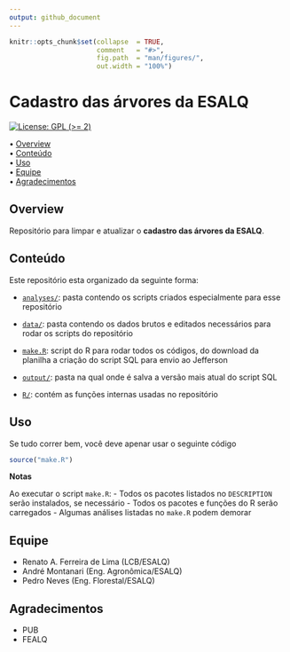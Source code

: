 ```yaml
---
output: github_document
---
```


<!-- README.md is generated from README.Rmd. Please edit that file -->


```r
knitr::opts_chunk$set(collapse  = TRUE,
                      comment   = "#>",
                      fig.path  = "man/figures/",
                      out.width = "100%")
```



<!-- cadastro_ESALQ <img src="man/figures/compendium-sticker.png" align="right" style="float:right; height:120px;"/> -->
Cadastro das árvores da ESALQ
=========================================================

<!-- badges: start -->
[![License: GPL (>= 2)](https://img.shields.io/badge/License-GPL%20%28%3E%3D%202%29-blue.svg)](https://choosealicense.com/licenses/gpl-2.0/)
<!-- badges: end -->



<p align="left">
  • <a href="#overview">Overview</a><br>
  • <a href="#conteúdo">Conteúdo</a><br>
  • <a href="#uso">Uso</a><br>
  • <a href="#equipe">Equipe</a><br>
  • <a href="#agradecimentos">Agradecimentos</a><br>
</p>



## Overview

Repositório para limpar e atualizar o **cadastro das árvores da ESALQ**.


## Conteúdo

Este repositório esta organizado da seguinte forma:

- [`analyses/`](https://github.com/LimaRAF/cadastro_ESALQ/tree/master/analyses):
pasta contendo os scripts criados especialmente para esse repositório

- [`data/`](https://github.com/LimaRAF/cadastro_ESALQ/tree/master/data):
pasta contendo os dados brutos e editados necessários para rodar os scripts do repositório

- [`make.R`](https://github.com/LimaRAF/cadastro_ESALQ/tree/master/make.R):
script do R para rodar todos os códigos, do download da planilha a criação 
do script SQL para envio ao Jefferson

- [`output/`](https://github.com/LimaRAF/cadastro_ESALQ/tree/master/output):
pasta na qual onde é salva a versão mais atual do script SQL

- [`R/`](https://github.com/LimaRAF/cadastro_ESALQ/tree/master/R):
contém as funções internas usadas no repositório


## Uso

Se tudo correr bem, você deve apenar usar o seguinte código

```r
source("make.R")
```

**Notas**

Ao executar o script `make.R`:
- Todos os pacotes listados no `DESCRIPTION` serão instalados, se necessário
- Todos os pacotes e funções do R serão carregados
- Algumas análises listadas no `make.R` podem demorar


## Equipe

- Renato A. Ferreira de Lima (LCB/ESALQ)
- André Montanari (Eng. Agronômica/ESALQ)
- Pedro Neves (Eng. Florestal/ESALQ)

## Agradecimentos

- PUB
- FEALQ